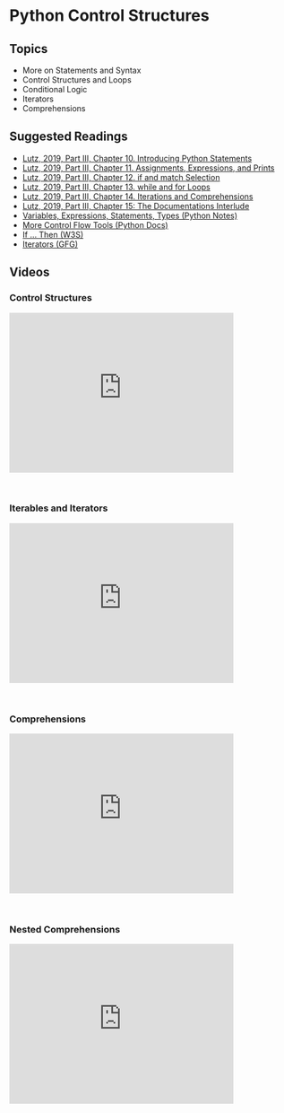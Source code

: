 # Python Control Structures

## Topics

-   More on Statements and Syntax
-   Control Structures and Loops
-   Conditional Logic
-   Iterators
-   Comprehensions

## Suggested Readings

-   [Lutz, 2019, Part III, Chapter 10. Introducing Python Statements](https://learning.oreilly.com/library/view/learning-python-6th/9781098171292/ch10.html)
-   [Lutz, 2019, Part III, Chapter 11. Assignments, Expressions, and Prints](https://learning.oreilly.com/library/view/learning-python-6th/9781098171292/ch11.html)
-   [Lutz, 2019, Part III, Chapter 12. if and match Selection](https://learning.oreilly.com/library/view/learning-python-6th/9781098171292/ch12.html)
-   [Lutz, 2019, Part III, Chapter 13. while and for Loops](https://learning.oreilly.com/library/view/learning-python-6th/9781098171292/ch13.html)
-   [Lutz, 2019, Part III, Chapter 14. Iterations and Comprehensions](https://learning.oreilly.com/library/view/learning-python-6th/9781098171292/ch14.html)
-   [Lutz, 2019, Part III, Chapter 15: The Documentations Interlude](https://learning.oreilly.com/library/view/learning-python-6th/9781098171292/ch15.html)
-   [Variables, Expressions, Statements, Types (Python Notes)](https://thomas-cokelaer.info/tutorials/python/variables.html)
-   [More Control Flow Tools (Python Docs)](https://docs.python.org/3/tutorial/controlflow.html)
-   [If ... Then (W3S)](https://www.w3schools.com/python/python_conditions.asp)
-   [Iterators (GFG)](https://www.geeksforgeeks.org/iterators-in-python/)

## Videos

### Control Structures

<iframe id="kmsembed-1_0oc8qocg" width="400" height="285" src="https://343772-1.kaf.kaltura.com/embed/secure/iframe/entryId/1_0oc8qocg/uiConfId/50243942/pbc/353035032/st/0" class="kmsembed" allowfullscreen webkitallowfullscreen mozAllowFullScreen allow="autoplay *; fullscreen *; encrypted-media *" referrerPolicy="no-referrer-when-downgrade" sandbox="allow-downloads allow-forms allow-same-origin allow-scripts allow-top-navigation allow-pointer-lock allow-popups allow-modals allow-orientation-lock allow-popups-to-escape-sandbox allow-presentation allow-top-navigation-by-user-activation" frameborder="0" title="DS 5100 M03 Control Structures"></iframe><br />

### Iterables and Iterators

<iframe id="kmsembed-1_2nuu4az4" width="400" height="285" src="https://343772-1.kaf.kaltura.com/embed/secure/iframe/entryId/1_2nuu4az4/uiConfId/50243942/pbc/353035032/st/0" class="kmsembed" allowfullscreen webkitallowfullscreen mozAllowFullScreen allow="autoplay *; fullscreen *; encrypted-media *" referrerPolicy="no-referrer-when-downgrade" sandbox="allow-downloads allow-forms allow-same-origin allow-scripts allow-top-navigation allow-pointer-lock allow-popups allow-modals allow-orientation-lock allow-popups-to-escape-sandbox allow-presentation allow-top-navigation-by-user-activation" frameborder="0" title="DS 5100 M03 Iterables and Iterators"></iframe><br />

### Comprehensions

<iframe id="kmsembed-1_lmz0pbeg" width="400" height="285" src="https://343772-1.kaf.kaltura.com/embed/secure/iframe/entryId/1_lmz0pbeg/uiConfId/50243942/pbc/353035032/st/0" class="kmsembed" allowfullscreen webkitallowfullscreen mozAllowFullScreen allow="autoplay *; fullscreen *; encrypted-media *" referrerPolicy="no-referrer-when-downgrade" sandbox="allow-downloads allow-forms allow-same-origin allow-scripts allow-top-navigation allow-pointer-lock allow-popups allow-modals allow-orientation-lock allow-popups-to-escape-sandbox allow-presentation allow-top-navigation-by-user-activation" frameborder="0" title="DS 5100 M03 Comprehensions"></iframe><br />

### Nested Comprehensions

<iframe id="kmsembed-1_kmjd2a3x" width="400" height="285" src="https://343772-1.kaf.kaltura.com/embed/secure/iframe/entryId/1_kmjd2a3x/uiConfId/50243942/pbc/353035032/st/0" class="kmsembed" allowfullscreen webkitallowfullscreen mozAllowFullScreen allow="autoplay *; fullscreen *; encrypted-media *" referrerPolicy="no-referrer-when-downgrade" sandbox="allow-downloads allow-forms allow-same-origin allow-scripts allow-top-navigation allow-pointer-lock allow-popups allow-modals allow-orientation-lock allow-popups-to-escape-sandbox allow-presentation allow-top-navigation-by-user-activation" frameborder="0" title="DS 5100 M03 Nested Comprehensions"></iframe><br />